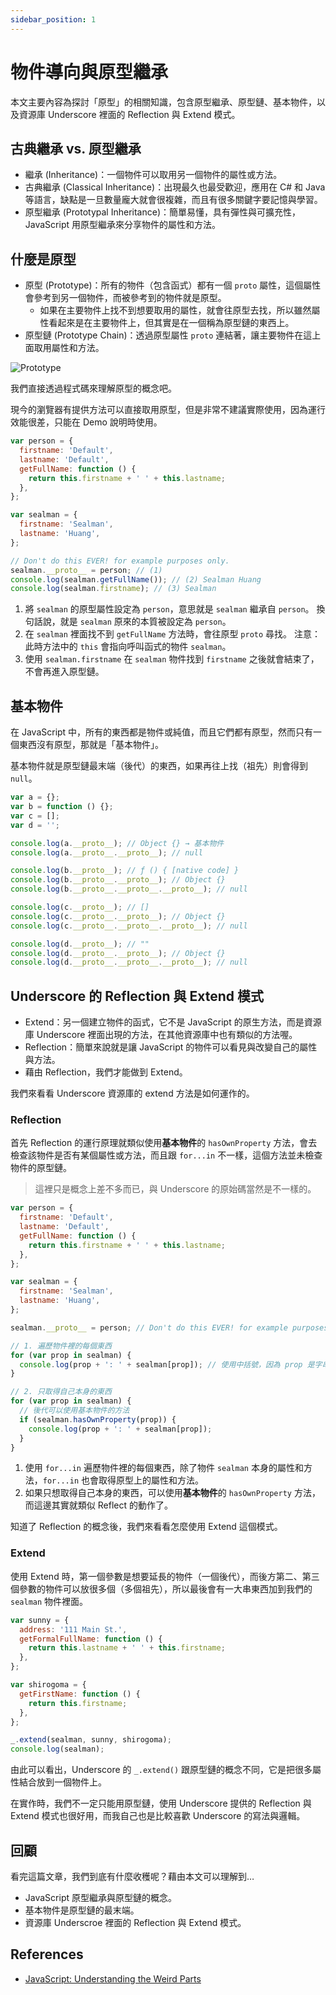 ```yaml
---
sidebar_position: 1
---
```


# 物件導向與原型繼承

本文主要內容為探討「原型」的相關知識，包含原型繼承、原型鏈、基本物件，以及資源庫 Underscore 裡面的 Reflection 與 Extend 模式。

## 古典繼承 vs. 原型繼承

- 繼承 (Inheritance)：一個物件可以取用另一個物件的屬性或方法。
- 古典繼承 (Classical Inheritance)：出現最久也最受歡迎，應用在 C# 和 Java 等語言，缺點是一旦數量龐大就會很複雜，而且有很多關鍵字要記憶與學習。
- 原型繼承 (Prototypal Inheritance)：簡單易懂，具有彈性與可擴充性，JavaScript 用原型繼承來分享物件的屬性和方法。

## 什麼是原型

- 原型 (Prototype)：所有的物件（包含函式）都有一個 `proto` 屬性，這個屬性會參考到另一個物件，而被參考到的物件就是原型。
  - 如果在主要物件上找不到想要取用的屬性，就會往原型去找，所以雖然屬性看起來是在主要物件上，但其實是在一個稱為原型鏈的東西上。
- 原型鏈 (Prototype Chain)：透過原型屬性 `proto` 連結著，讓主要物件在這上面取用屬性和方法。

![Prototype](https://i.imgur.com/qxzM2yP.png)

我們直接透過程式碼來理解原型的概念吧。

現今的瀏覽器有提供方法可以直接取用原型，但是非常不建議實際使用，因為運行效能很差，只能在 Demo 說明時使用。

```javascript
var person = {
  firstname: 'Default',
  lastname: 'Default',
  getFullName: function () {
    return this.firstname + ' ' + this.lastname;
  },
};

var sealman = {
  firstname: 'Sealman',
  lastname: 'Huang',
};

// Don't do this EVER! for example purposes only.
sealman.__proto__ = person; // (1)
console.log(sealman.getFullName()); // (2) Sealman Huang
console.log(sealman.firstname); // (3) Sealman
```

1. 將 `sealman` 的原型屬性設定為 `person`，意思就是 `sealman` 繼承自 `person`。
   換句話說，就是 `sealman` 原來的本質被設定為 `person`。
2. 在 `sealman` 裡面找不到 `getFullName` 方法時，會往原型 `proto` 尋找。
   注意：此時方法中的 `this` 會指向呼叫函式的物件 `sealman`。
3. 使用 `sealman.firstname` 在 `sealman` 物件找到 `firstname` 之後就會結束了，不會再進入原型鏈。

## 基本物件

在 JavaScript 中，所有的東西都是物件或純值，而且它們都有原型，然而只有一個東西沒有原型，那就是「基本物件」。

基本物件就是原型鏈最末端（後代）的東西，如果再往上找（祖先）則會得到 `null`。

```javascript
var a = {};
var b = function () {};
var c = [];
var d = '';

console.log(a.__proto__); // Object {} → 基本物件
console.log(a.__proto__.__proto__); // null

console.log(b.__proto__); // ƒ () { [native code] }
console.log(b.__proto__.__proto__); // Object {}
console.log(b.__proto__.__proto__.__proto__); // null

console.log(c.__proto__); // []
console.log(c.__proto__.__proto__); // Object {}
console.log(c.__proto__.__proto__.__proto__); // null

console.log(d.__proto__); // ""
console.log(d.__proto__.__proto__); // Object {}
console.log(d.__proto__.__proto__.__proto__); // null
```

## Underscore 的 Reflection 與 Extend 模式

- Extend：另一個建立物件的函式，它不是 JavaScript 的原生方法，而是資源庫 Underscore 裡面出現的方法，在其他資源庫中也有類似的方法喔。
- Reflection：簡單來說就是讓 JavaScript 的物件可以看見與改變自己的屬性與方法。
- 藉由 Reflection，我們才能做到 Extend。

我們來看看 Underscore 資源庫的 extend 方法是如何運作的。

### Reflection

首先 Reflection 的運行原理就類似使用**基本物件**的 `hasOwnProperty` 方法，會去檢查該物件是否有某個屬性或方法，而且跟 `for...in` 不一樣，這個方法並未檢查物件的原型鏈。

> 這裡只是概念上差不多而已，與 Underscore 的原始碼當然是不一樣的。

```javascript
var person = {
  firstname: 'Default',
  lastname: 'Default',
  getFullName: function () {
    return this.firstname + ' ' + this.lastname;
  },
};

var sealman = {
  firstname: 'Sealman',
  lastname: 'Huang',
};

sealman.__proto__ = person; // Don't do this EVER! for example purposes only.

// 1. 遍歷物件裡的每個東西
for (var prop in sealman) {
  console.log(prop + ': ' + sealman[prop]); // 使用中括號，因為 prop 是字串
}

// 2. 只取得自己本身的東西
for (var prop in sealman) {
  // 後代可以使用基本物件的方法
  if (sealman.hasOwnProperty(prop)) {
    console.log(prop + ': ' + sealman[prop]);
  }
}
```

1. 使用 `for...in` 遍歷物件裡的每個東西，除了物件 `sealman` 本身的屬性和方法，`for...in` 也會取得原型上的屬性和方法。
2. 如果只想取得自己本身的東西，可以使用**基本物件**的 `hasOwnProperty` 方法，而這邊其實就類似 Reflect 的動作了。

知道了 Reflection 的概念後，我們來看看怎麼使用 Extend 這個模式。

### Extend

使用 Extend 時，第一個參數是想要延長的物件（一個後代），而後方第二、第三個參數的物件可以放很多個（多個祖先），所以最後會有一大串東西加到我們的 `sealman` 物件裡面。

```javascript
var sunny = {
  address: '111 Main St.',
  getFormalFullName: function () {
    return this.lastname + ' ' + this.firstname;
  },
};

var shirogoma = {
  getFirstName: function () {
    return this.firstname;
  },
};

_.extend(sealman, sunny, shirogoma);
console.log(sealman);
```

由此可以看出，Underscore 的 `_.extend()` 跟原型鏈的概念不同，它是把很多屬性結合放到一個物件上。

在實作時，我們不一定只能用原型鏈，使用 Underscore 提供的 Reflection 與 Extend 模式也很好用，而我自己也是比較喜歡 Underscore 的寫法與邏輯。

## 回顧

看完這篇文章，我們到底有什麼收穫呢？藉由本文可以理解到…

- JavaScript 原型繼承與原型鏈的概念。
- 基本物件是原型鏈的最末端。
- 資源庫 Underscroe 裡面的 Reflection 與 Extend 模式。

## References

- [JavaScript: Understanding the Weird Parts](https://www.udemy.com/course/understand-javascript/)
